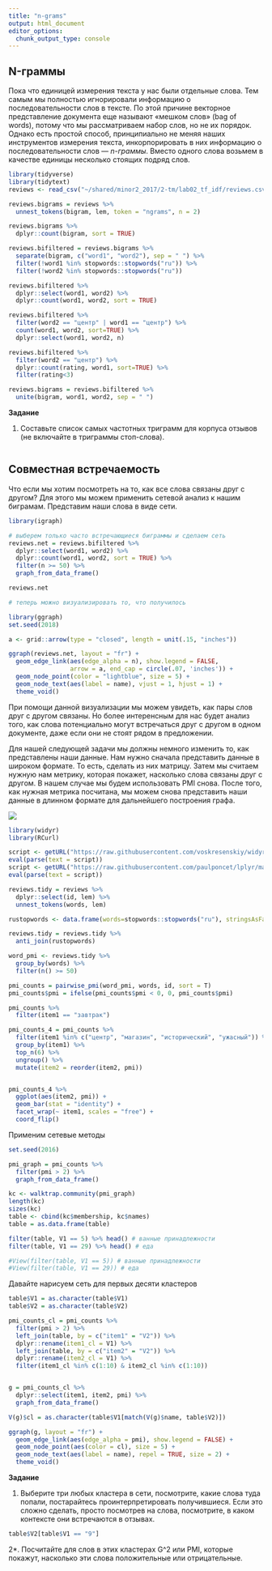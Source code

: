 ```yaml
---
title: "n-grams"
output: html_document
editor_options: 
  chunk_output_type: console
---
```


## N-граммы

Пока что единицей измерения текста у нас были отдельные слова. Тем самым мы полностью игнорировали информацию о последовательности слов в тексте. По этой причине векторное представление документа еще называют «мешком слов» (bag of words), потому что мы рассматриваем набор слов, но не их порядок. Однако есть простой способ, принципиально не меняя наших инструментов измерения текста, инкорпорировать в них информацию о последовательности слов — *n-граммы*. Вместо одного слова возьмем в качестве единицы несколько стоящих подряд слов. 

```r
library(tidyverse)
library(tidytext)
reviews <- read_csv("~/shared/minor2_2017/2-tm/lab02_tf_idf/reviews.csv") 

reviews.bigrams = reviews %>% 
  unnest_tokens(bigram, lem, token = "ngrams", n = 2)

reviews.bigrams %>% 
  dplyr::count(bigram, sort = TRUE)

reviews.bifiltered = reviews.bigrams %>% 
  separate(bigram, c("word1", "word2"), sep = " ") %>% 
  filter(!word1 %in% stopwords::stopwords("ru")) %>% 
  filter(!word2 %in% stopwords::stopwords("ru"))

reviews.bifiltered %>% 
  dplyr::select(word1, word2) %>% 
  dplyr::count(word1, word2, sort = TRUE)

reviews.bifiltered %>% 
  filter(word2 == "центр" | word1 == "центр") %>% 
  count(word1, word2, sort=TRUE) %>%
  dplyr::select(word1, word2, n)

reviews.bifiltered %>% 
  filter(word2 == "центр") %>% 
  dplyr::count(rating, word1, sort=TRUE) %>% 
  filter(rating<3)

reviews.bigrams = reviews.bifiltered %>% 
  unite(bigram, word1, word2, sep = " ")
```

**Задание**

1. Составьте список самых частотных триграмм для корпуса отзывов (не включайте в триграммы стоп-слова).

```r

```

## Совместная встречаемость

Что если мы хотим посмотреть на то, как все слова связаны друг с другом?
Для этого мы можем применить сетевой анализ к нашим биграмам. Представим наши слова в виде сети.

```r
library(igraph)

# выберем только часто встречающиеся биграммы и сделаем сеть
reviews.net = reviews.bifiltered %>% 
  dplyr::select(word1, word2) %>% 
  dplyr::count(word1, word2, sort = TRUE) %>%
  filter(n >= 50) %>% 
  graph_from_data_frame()

reviews.net

# теперь можно визуализировать то, что получилось

library(ggraph)
set.seed(2018)

a <- grid::arrow(type = "closed", length = unit(.15, "inches"))

ggraph(reviews.net, layout = "fr") +
  geom_edge_link(aes(edge_alpha = n), show.legend = FALSE,
                 arrow = a, end_cap = circle(.07, 'inches')) +
  geom_node_point(color = "lightblue", size = 5) +
  geom_node_text(aes(label = name), vjust = 1, hjust = 1) +
  theme_void()

```

При помощи данной визуализации мы можем увидеть, как пары слов друг с другом связаны. Но более интеренсным для нас будет анализ того, как слова потенциально могут встречаться друг с другом в одном документе, даже если они не стоят рядом в предложении. 

Для нашей следующей задачи мы должны немного изменить то, как представлены наши данные. Нам нужно сначала представить данные в широком формате. То есть, сделать из них матрицу. Затем мы считаем нужную нам метрику, которая покажет, насколько слова связаны друг с другом. В нашем случае мы будем использовать PMI снова. После того, как нужная метрика посчитана, мы можем снова представить наши данные в длинном формате для дальнейшего построения графа.

![](https://www.tidytextmining.com/images/widyr.jpg)


```r
library(widyr)
library(RCurl)

script <- getURL("https://raw.githubusercontent.com/voskresenskiy/widyr/master/R/pmi_changed.R", ssl.verifypeer = F)
eval(parse(text = script))
script <- getURL("https://raw.githubusercontent.com/paulponcet/lplyr/master/R/col_name.R", ssl.verifypeer = F)
eval(parse(text = script))

```


```r
reviews.tidy = reviews %>% 
  dplyr::select(id, lem) %>% 
  unnest_tokens(words, lem)

rustopwords <- data.frame(words=stopwords::stopwords("ru"), stringsAsFactors=FALSE) 

reviews.tidy = reviews.tidy %>%
  anti_join(rustopwords)

word_pmi <- reviews.tidy %>%
  group_by(words) %>%
  filter(n() >= 50)

pmi_counts = pairwise_pmi(word_pmi, words, id, sort = T)
pmi_counts$pmi = ifelse(pmi_counts$pmi < 0, 0, pmi_counts$pmi)

pmi_counts %>%
  filter(item1 == "завтрак")

pmi_counts_4 = pmi_counts %>%
  filter(item1 %in% c("центр", "магазин", "исторический", "ужасный")) %>%
  group_by(item1) %>%
  top_n(6) %>%
  ungroup() %>%
  mutate(item2 = reorder(item2, pmi)) 


pmi_counts_4 %>%
  ggplot(aes(item2, pmi)) +
  geom_bar(stat = "identity") +
  facet_wrap(~ item1, scales = "free") +
  coord_flip()

```

Применим сетевые методы

```r
set.seed(2016)

pmi_graph = pmi_counts %>%
  filter(pmi > 2) %>%
  graph_from_data_frame()

kc <- walktrap.community(pmi_graph)
length(kc) 
sizes(kc)
table <- cbind(kc$membership, kc$names)
table = as.data.frame(table)

filter(table, V1 == 5) %>% head() # ванные принадлежности
filter(table, V1 == 29) %>% head() # еда

#View(filter(table, V1 == 5)) # ванные принадлежности
#View(filter(table, V1 == 29)) # еда
```

Давайте нарисуем сеть для первых десяти кластеров

```r
table$V1 = as.character(table$V1)
table$V2 = as.character(table$V2)

pmi_counts_cl = pmi_counts %>% 
  filter(pmi > 2) %>%
  left_join(table, by = c("item1" = "V2")) %>%
  dplyr::rename(item1_cl = V1) %>%
  left_join(table, by = c("item2" = "V2")) %>%
  dplyr::rename(item2_cl = V1) %>%
  filter(item1_cl %in% c(1:10) & item2_cl %in% c(1:10))


g = pmi_counts_cl %>%
  dplyr::select(item1, item2, pmi) %>%
  graph_from_data_frame()

V(g)$cl = as.character(table$V1[match(V(g)$name, table$V2)])

ggraph(g, layout = "fr") +
  geom_edge_link(aes(edge_alpha = pmi), show.legend = FALSE) +
  geom_node_point(aes(color = cl), size = 5) +
  geom_node_text(aes(label = name), repel = TRUE, size = 2) +
  theme_void()

```

**Задание**

1. Выберите три любых кластера в сети, посмотрите, какие слова туда попали, постарайтесь проинтерпретировать получившиеся. Если это сложно сделать, просто посмотрев на слова, посмотрите, в каком контексте они встречаются в отзывах.

```r
table$V2[table$V1 == "9"]
```


2*. Посчитайте для слов в этих кластерах G^2 или PMI, которые покажут, насколько эти слова положительные или отрицательные. 

